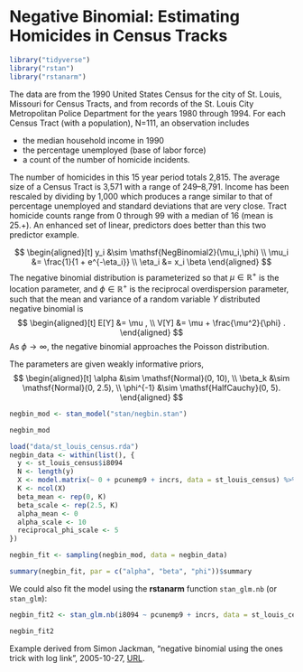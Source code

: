# Negative Binomial: Estimating Homicides in Census Tracks {#negbin}

```r
library("tidyverse")
library("rstan")
library("rstanarm")
```

The data  are  from the 1990 United States Census for the city of St. Louis,
Missouri for Census Tracts, and from records of the St. Louis City Metropolitan
Police Department for the years 1980 through 1994. For each Census Tract (with
a population), N=111, an observation includes

-   the median household income in 1990
-   the percentage unemployed (base of labor force)
-   a count of the number of homicide incidents.

The number of homicides in this 15 year period totals 2,815.  The average size
of a Census Tract is 3,571 with a range of 249--8,791. Income has been rescaled
by dividing by 1,000 which produces a range similar to that of percentage
unemployed and standard deviations that are very close.  Tract homicide counts
range from 0 through 99 with a median of 16 (mean is 25.+).  An enhanced set of
linear, predictors does better than this two predictor example.

$$
\begin{aligned}[t]
y_i &\sim \mathsf{NegBinomial2}(\mu_i,\phi) \\
\mu_i &= \frac{1}{1 + e^{-\eta_i}} \\
\eta_i &= x_i \beta
\end{aligned}
$$
The negative binomial distribution is parameterized so that $\mu \in \mathbb{R}^+$ is the location parameter, and $\phi \in \mathbb{R}^+$ is the reciprocal overdispersion parameter, such that the mean and variance of a random variable $Y$ distributed negative binomial is
$$
\begin{aligned}[t]
E[Y] &= \mu , \\
V[Y] &= \mu + \frac{\mu^2}{\phi} .
\end{aligned}
$$
As $\phi \to \infty$, the negative binomial approaches the Poisson distribution.

The parameters are given weakly informative priors,
$$
\begin{aligned}[t]
\alpha &\sim \mathsf{Normal}(0, 10), \\
\beta_k &\sim \mathsf{Normal}(0, 2.5), \\
\phi^{-1} &\sim \mathsf{HalfCauchy}(0, 5).
\end{aligned}
$$

```r
negbin_mod <- stan_model("stan/negbin.stan")
```
```r
negbin_mod
```

```r
load("data/st_louis_census.rda")
negbin_data <- within(list(), {
  y <- st_louis_census$i8094
  N <- length(y)
  X <- model.matrix(~ 0 + pcunemp9 + incrs, data = st_louis_census) %>% scale()
  K <- ncol(X)
  beta_mean <- rep(0, K)
  beta_scale <- rep(2.5, K)  
  alpha_mean <- 0
  alpha_scale <- 10
  reciprocal_phi_scale <- 5
})
```

```r
negbin_fit <- sampling(negbin_mod, data = negbin_data)
```
```r
summary(negbin_fit, par = c("alpha", "beta", "phi"))$summary
```

We could also fit the model using the **rstanarm** function `stan_glm.nb` (or `stan_glm`):
```r
negbin_fit2 <- stan_glm.nb(i8094 ~ pcunemp9 + incrs, data = st_louis_census)
```
```r
negbin_fit2
```

Example derived from Simon Jackman, "negative binomial using the ones trick with log link", 2005-10-27, [URL](https://web-beta.archive.org/web/20051027082311/http://jackman.stanford.edu:80/mcmc/negbineg.odc).
